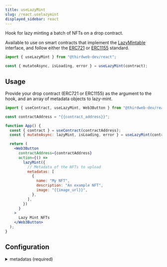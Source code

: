 ```yaml
---
title: useLazyMint
slug: /react.uselazymint
displayed_sidebar: react
---
```


Hook for lazy minting a batch of NFTs on a drop contract.

Available to use on smart contracts that implement the
[LazyMintable](/solidity/extensions/erc721lazymintable) interface, and
follow either the [ERC721](/solidity/extensions/erc721)
or [ERC1155](/solidity/extensions/erc1155) standard.

```jsx
import { useLazyMint } from "@thirdweb-dev/react";

const { mutateAsync, isLoading, error } = useLazyMint(contract);
```

## Usage

Provide your drop contract (ERC721 or ERC1155) as the argument to the hook, and an array
of metadata objects to lazy-mint.

```jsx
import { useContract, useLazyMint, Web3Button } from "@thirdweb-dev/react";

const contractAddress = "{{contract_address}}";

function App() {
  const { contract } = useContract(contractAddress);
  const { mutateAsync: lazyMint, isLoading, error } = useLazyMint(contract);

  return (
    <Web3Button
      contractAddress={contractAddress}
      action={() =>
        lazyMint({
          // Metadata of the NFTs to upload
          metadatas: [
            {
              name: "My NFT",
              description: "An example NFT",
              image: "{{image_url}}",
            },
          ],
        })
      }
    >
      Lazy Mint NFTs
    </Web3Button>
  );
}
```

## Configuration

<details>
  <summary>metadatas (required)</summary>
  <div>

### metadatas (required)

An array of objects containing the metadata of the NFTs to lazy mint.

Your metadata objects must follow the [Metadata standards](https://docs.opensea.io/docs/metadata-standards#metadata-structure).

```jsx
import { useContract, useLazyMint, Web3Button } from "@thirdweb-dev/react";

const contractAddress = "{{contract_address}}";

function App() {
  const { contract } = useContract(contractAddress);
  const { mutateAsync: lazyMint, isLoading, error } = useLazyMint(contract);

  return (
    <Web3Button
      contractAddress={contractAddress}
      action={() =>
        lazyMint({
          // highlight-start
          // Metadata of the NFTs to upload
          metadatas: [
            {
              name: "My NFT",
              description: "An example NFT",
              image: "{{image_url}}",
            },
          ],
          // highlight-end
        })
      }
    >
      Lazy Mint NFTs
    </Web3Button>
  );
}
```

</div>
</details>
